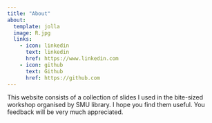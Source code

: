 ```yaml
---
title: "About"
about: 
  template: jolla
  image: R.jpg
  links: 
    - icon: linkedin
      text: linkedin
      href: https://www.linkedin.com
    - icon: github
      text: Github
      href: https://github.com
---
```


This website consists of a collection of slides I used in the bite-sized workshop organised by SMU library. I hope you find them useful. You feedback will be very much appreciated.
